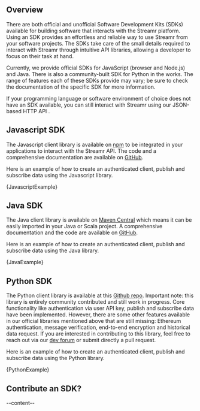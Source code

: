

<ScrollableAnchor id="sdks-overview"><div>

## Overview
There are both official and unofficial Software Development Kits (SDKs) available for building software that interacts
with the Streamr platform. Using an SDK provides an effortless and reliable way to use Streamr from your software
projects. The SDKs take care of the small details required to interact with Streamr through intuitive API libraries, allowing a
developer to focus on their task at hand.


Currently, we provide official SDKs for JavaScript (browser and Node.js) and Java. There is also a community-built SDK for
Python in the works. The range of features each of these SDKs provide may vary; be sure to check the documentation of
the specific SDK for more information.

If your programming language or software environment of choice does not have an SDK available, you can still interact
with Streamr using our <Link to={links.newdocs.api}>JSON-based HTTP API</Link> .

</div></ScrollableAnchor>

<ScrollableAnchor id="javascript-sdk"><div>

## Javascript SDK

The Javascript client library is available on [npm](https://www.npmjs.com/package/streamr-client) to be integrated in your applications to interact with the Streamr API. The code and a comprehensive documentation are available on [GitHub](https://github.com/streamr-dev/streamr-client-javascript).

Here is an example of how to create an authenticated client, publish and subscribe data using the Javascript library.

<CodeSnippet language='javascript'>{JavascriptExample}</CodeSnippet>

</div></ScrollableAnchor>

<ScrollableAnchor id="java-sdk"><div>

## Java SDK

The Java client library is available on [Maven Central](https://search.maven.org/search?q=g:com.streamr%20AND%20a:client&core=gav) which means it can be easily imported in your Java or Scala project. A comprehensive documentation and the code are available on [GitHub](https://github.com/streamr-dev/streamr-client-java).

Here is an example of how to create an authenticated client, publish and subscribe data using the Java library.

<CodeSnippet language='java'>
{JavaExample}
</CodeSnippet>

</div></ScrollableAnchor>

<ScrollableAnchor id="python-sdk"><div>

## Python SDK

The Python client library is available at this [Github repo](https://github.com/streamr-dev/streamr-client-python). Important note: this library is entirely community contributed and still work in progress. Core functionality like authentication via user API key, publish and subscribe data have been implemented. However, there are some other features available in our official libraries mentioned above that are still missing: Ethereum authentication, message verification, end-to-end encryption and historical data request. If you are interested in contributing to this library, feel free to reach out via our [dev forum](https://forum.streamr.dev/) or submit directly a pull request. 

Here is an example of how to create an authenticated client, publish and subscribe data using the Python library.

<CodeSnippet language='python'>
{PythonExample}
</CodeSnippet>


</div></ScrollableAnchor>

<ScrollableAnchor id="contribute-sdk"><div>

## Contribute an SDK?
--content--

</div></ScrollableAnchor>
